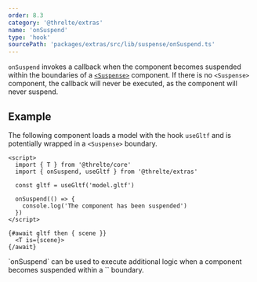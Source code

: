 ```yaml
---
order: 8.3
category: '@threlte/extras'
name: 'onSuspend'
type: 'hook'
sourcePath: 'packages/extras/src/lib/suspense/onSuspend.ts'
---
```


`onSuspend` invokes a callback when the component becomes suspended
within the boundaries of a [`<Suspense>`](/docs/reference/extras/suspense) component. If there is no `<Suspense>`
component, the callback will never be executed, as the component will never
suspend.

## Example

The following component loads a model with the hook `useGltf` and is potentially
wrapped in a `<Suspense>` boundary.

```svelte
<script>
  import { T } from '@threlte/core'
  import { onSuspend, useGltf } from '@threlte/extras'

  const gltf = useGltf('model.gltf')

  onSuspend(() => {
    console.log('The component has been suspended')
  })
</script>

{#await gltf then { scene }}
  <T is={scene}>
{/await}
```

<Tip type="tip">
	`onSuspend` can be used to execute additional logic
	when a component becomes suspended within a `<Suspense>` boundary.
</Tip>
